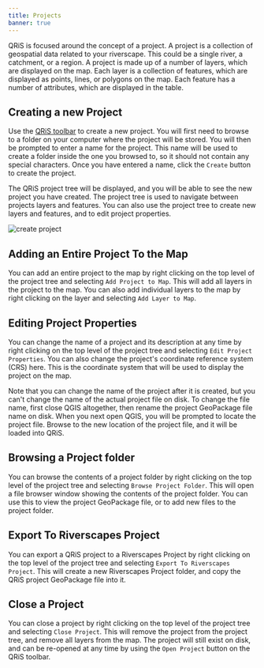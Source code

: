```yaml
---
title: Projects
banner: true
---
```


QRiS is focused around the concept of a project. A project is a collection of geospatial data related to your riverscape. This could be a single river, a catchment, or a region. A project is made up of a number of layers, which are displayed on the map. Each layer is a collection of features, which are displayed as points, lines, or polygons on the map. Each feature has a number of attributes, which are displayed in the table.

## Creating a new Project

Use the [QRiS toolbar](software-help) to create a new project. You will first need to browse to a folder on your computer where the project will be stored. You will then be prompted to enter a name for the project. This name will be used to create a folder inside the one you browsed to, so it should not contain any special characters. Once you have entered a name, click the `Create` button to create the project.

The QRiS project tree will be displayed, and you will be able to see the new project you have created. The project tree is used to navigate between projects layers and features. You can also use the project tree to create new layers and features, and to edit project properties.

![create project](/images/software-help/create-project.png)

## Adding an Entire Project To the Map

You can add an entire project to the map by right clicking on the top level of the project tree and selecting `Add Project to Map`. This will add all layers in the project to the map. You can also add individual layers to the map by right clicking on the layer and selecting `Add Layer to Map`.

## Editing Project Properties

You can change the name of a project and its description at any time by right clicking on the top level of the project tree and selecting `Edit Project Properties`. You can also change the project's coordinate reference system (CRS) here. This is the coordinate system that will be used to display the project on the map. 

Note that you can change the name of the project after it is created, but you can't change the name of the actual project file on disk. To change the file name, first close QGIS altogether, then rename the project GeoPackage file name on disk. When you next open QGIS, you will be prompted to locate the project file. Browse to the new location of the project file, and it will be loaded into QRiS.

## Browsing a Project folder

You can browse the contents of a project folder by right clicking on the top level of the project tree and selecting `Browse Project Folder`. This will open a file browser window showing the contents of the project folder. You can use this to view the project GeoPackage file, or to add new files to the project folder.

## Export To Riverscapes Project

You can export a QRiS project to a Riverscapes Project by right clicking on the top level of the project tree and selecting `Export To Riverscapes Project`. This will create a new Riverscapes Project folder, and copy the QRiS project GeoPackage file into it.


## Close a Project

You can close a project by right clicking on the top level of the project tree and selecting `Close Project`. This will remove the project from the project tree, and remove all layers from the map. The project will still exist on disk, and can be re-opened at any time by using the `Open Project` button on the QRiS toolbar.
